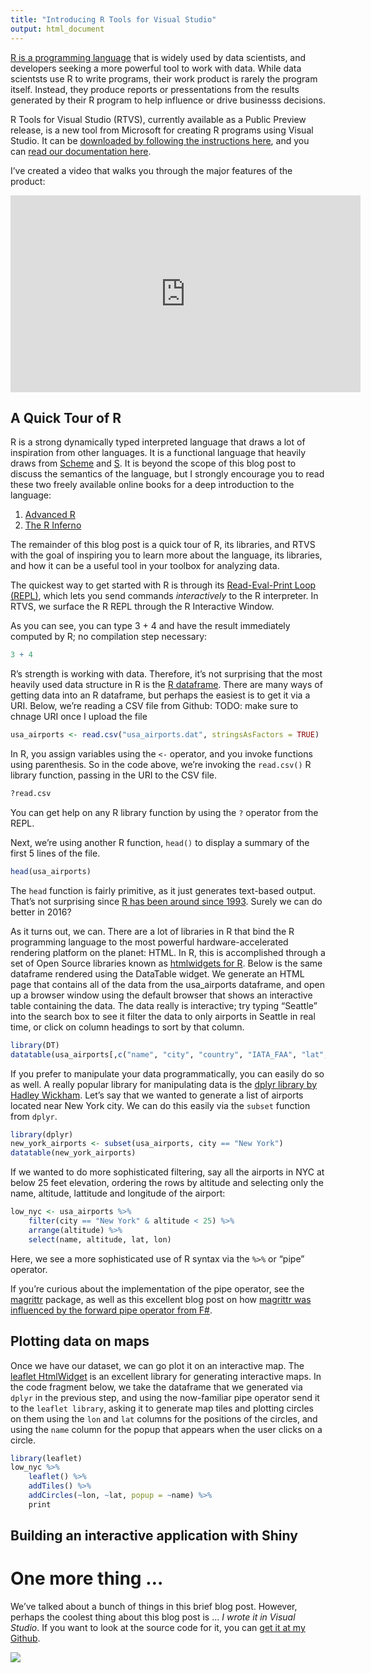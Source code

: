 ```yaml
---
title: "Introducing R Tools for Visual Studio"
output: html_document
---
```


[R is a programming language](https://www.r-project.org/) that is widely used by
data scientists, and developers seeking a more powerful tool to work with data.
While data scientsts use R to write programs, their work product is rarely the
program itself. Instead, they produce reports or pressentations from the results
generated by their R program to help influence or drive businesss decisions.

R Tools for Visual Studio (RTVS), currently available as a Public Preview
release, is a new tool from Microsoft for creating R programs using Visual
Studio. It can be [downloaded by following the instructions
here](https://microsoft.github.io/RTVS-docs/installation.html), and you can
[read our documentation here](https://microsoft.github.io/RTVS-docs/). 

I've created a video that walks you through the major features of the product:

<iframe width="560" height="315" src="https://www.youtube.com/embed/KPS0ytrt9SA" frameborder="0" allowfullscreen></iframe>

## A Quick Tour of R

R is a strong dynamically typed interpreted language that draws a lot of
inspiration from other languages. It is a functional language that heavily draws
from [Scheme](https://en.wikipedia.org/wiki/Scheme_(programming_language)) and
[S](https://en.wikipedia.org/wiki/S_(programming_language)). It is beyond the
scope of this blog post to discuss the semantics of the language, but I strongly
encourage you to read these two freely available online books for a deep
introduction to the language:

1. [Advanced R](http://adv-r.had.co.nz/)
1. [The R Inferno]()

The remainder of this blog post is a quick tour of R, its libraries, and RTVS
with the goal of inspiring you to learn more about the language, its libraries,
and how it can be a useful tool in your toolbox for analyzing data. 

The quickest way to get started with R is through its [Read-Eval-Print Loop
(REPL)](https://en.wikipedia.org/wiki/Read%E2%80%93eval%E2%80%93print_loop),
which lets you send commands *interactively* to the R interpreter. In RTVS, we
surface the R REPL through the R Interactive Window.

As you can see, you can type 3 + 4 and have the result immediately computed by
R; no compilation step necessary:

```r
3 + 4
```

R's strength is working with data. Therefore, it's not surprising that the most
heavily used data structure in R is the [R
dataframe](http://www.r-tutor.com/r-introduction/data-frame).  There are many
ways of getting data into an R dataframe, but perhaps the easiest is to get it
via a URI. Below, we're reading a CSV file from Github: TODO: make sure to
chnage URI once I upload the file

```r
usa_airports <- read.csv("usa_airports.dat", stringsAsFactors = TRUE)
```

In R, you assign variables using the `<-` operator, and you invoke functions
using parenthesis. So in the code above, we're invoking the `read.csv()` R
library function, passing in the URI to the CSV file. 

```r
?read.csv
```

You can get help on any R library function by using the `?` operator from the REPL.

Next, we're using another R function, `head()` to display a summary of the first
5 lines of the file. 

```r
head(usa_airports)
```

The `head` function is fairly primitive, as it just generates text-based output.
That's not surprising since [R has been around since
1993](https://en.wikipedia.org/wiki/R_(programming_language)). Surely we can do
better in 2016? 

As it turns out, we can. There are a lot of libraries in R that bind the R
programming language to the most powerful hardware-accelerated rendering
platform on the planet: HTML. In R, this is accomplished through a set of Open
Source libraries known as [htmlwidgets for R](http://www.htmlwidgets.org/).
Below is the same dataframe rendered using the DataTable widget. We generate an
HTML page that contains all of the data from the usa_airports dataframe, and
open up a browser window using the default browser that shows an interactive
table containing the data. The data really is interactive; try typing "Seattle"
into the search box to see it filter the data to only airports in Seattle in
real time, or click on column headings to sort by that column.

```r
library(DT)
datatable(usa_airports[,c("name", "city", "country", "IATA_FAA", "lat", "lon", "altitude")])
```

If you prefer to manipulate your data programmatically, you can easily do so as
well. A really popular library for manipulating data is the [dplyr library by
Hadley
Wickham](https://cran.rstudio.com/web/packages/dplyr/vignettes/introduction.html).
Let's say that we wanted to generate a list of airports located near New York
city. We can do this easily via the `subset` function from `dplyr`.

```r
library(dplyr)
new_york_airports <- subset(usa_airports, city == "New York")
datatable(new_york_airports)
```

If we wanted to do more sophisticated filtering, say all the airports in NYC at
below 25 feet elevation, ordering the rows by altitude and selecting only the
name, altitude, lattitude and longitude of the airport:

```r
low_nyc <- usa_airports %>% 
	filter(city == "New York" & altitude < 25) %>% 
	arrange(altitude) %>% 
	select(name, altitude, lat, lon)
```

Here, we see a more sophisticated use of R syntax via the `%>%` or "pipe"
operator. 

If you're curious about the implementation of the pipe operator, see the
[magrittr](https://github.com/smbache/magrittr) package, as well as this
excellent blog post on how [magrittr was influenced by the forward pipe operator
from
F#](http://www.r-statistics.com/2014/08/simpler-r-coding-with-pipes-the-present-and-future-of-the-magrittr-package/).  

## Plotting data on maps

Once we have our dataset, we can go plot it on an interactive map. The [leaflet
HtmlWidget](http://www.htmlwidgets.org/showcase_leaflet.html) is an excellent
library for generating interactive maps. In the code fragment below, we take the
dataframe that we generated via `dplyr` in the previous step, and using the
now-familiar pipe operator send it to the `leaflet library`, asking it to
generate map tiles and plotting circles on them using the `lon` and `lat`
columns for the positions of the circles, and using the `name` column for the
popup that appears when the user clicks on a circle.

```r
library(leaflet)
low_nyc %>% 
	leaflet() %>% 
	addTiles() %>% 
	addCircles(~lon, ~lat, popup = ~name) %>% 
	print
```



## Building an interactive application with Shiny



# One more thing ...

We've talked about a bunch of things in this brief blog post. However, perhaps
the coolest thing about this blog post is ... _I wrote it in Visual Studio_. If
you want to look at the source code for it, you can [get it at my
Github](https://github.com/jflam/VSBlogPost).

![](./vs_blog_post.png)
